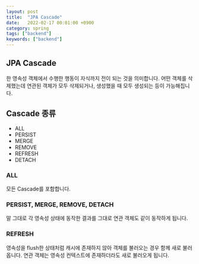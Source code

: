 ```yaml
---
layout: post
title:  "JPA Cascade"
date:   2022-02-17 00:01:00 +0900
category: spring
tags: ["backend"]
keywords: ["backend"]
---
```


## JPA Cascade
한 영속성 객체에서 수행한 행동이 자식까지 전이 되는 것을 의미합니다.
어떤 객체를 삭제했는데 연관된 객체가 모두 삭제되거나, 생성했을 때 모두 생성되는 등이 가능해집니다.

## Cascade 종류
- ALL
- PERSIST
- MERGE
- REMOVE
- REFRESH
- DETACH

### ALL
모든 Cascade를 포함합니다.

### PERSIST, MERGE, REMOVE, DETACH
말 그대로 각 영속성 상태에 동작한 결과를 그대로 연관 객체도 같이 동작하게 됩니다.

### REFRESH
영속성을 flush한 상태처럼 캐시에 존재하지 않아 객체를 불러오는 경우 함께 새로 불러옵니다.
연관 객체는 영속성 컨텍스트에 존재하더라도 새로 불러오게 됩니다.